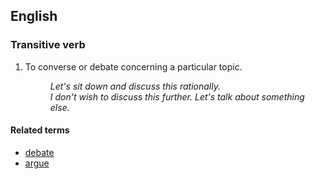 == English ==

=== Transitive verb ===

# To converse or debate concerning a particular topic.
#: ''Let's sit down and discuss this rationally.''
#: ''I don't wish to discuss this further.  Let's talk about something else.''

==== Related terms ====

*[[debate]]
*[[argue]]